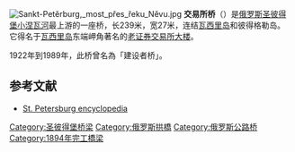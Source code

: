 [[Image:Sankt-Petěrburg,_most_přes_řeku_Něvu.jpg|thumb]]
'''交易所桥'''（{{lang-rus|Биржево́й мост|Birzhevoy most}}）是[[俄罗斯|俄罗斯]][[圣彼得堡|圣彼得堡]][[小涅瓦河|小涅瓦河]]最上游的一座桥，长239米，宽27米，连结[[瓦西里岛|瓦西里岛]]和彼得格勒岛。它得名于[[瓦西里岛|瓦西里岛]]东端岬角著名的[[海上交易所|老证券交易所大楼]]。

1922年到1989年，此桥曾名為「建设者桥」。

== 参考文献 ==
{{commonscat|Birzhevoy Bridge}}
* [http://www.encspb.ru/en/article.php?kod=2804005875 St. Petersburg encyclopedia]{{Webarchive|url=https://archive.is/20130416172644/http://www.encspb.ru/en/article.php?kod=2804005875 |date=2013-04-16 }}

{{coord|59.946|N|30.303|E|display=title}}
{{Bridge-stub}}
[[Category:圣彼得堡桥梁|Category:圣彼得堡桥梁]]
[[Category:俄罗斯拱橋|Category:俄罗斯拱橋]]
[[Category:俄罗斯公路桥|Category:俄罗斯公路桥]]
[[Category:1894年完工橋梁|Category:1894年完工橋梁]]